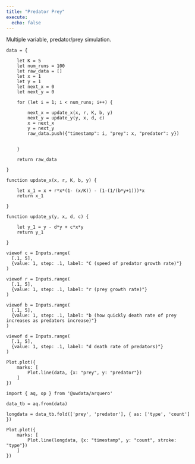 ```yaml
---
title: "Predator Prey"
execute:
  echo: false
---
```


Multiple variable, predator/prey simulation.

```ojs

data = {

    let K = 5
    let num_runs = 100
    let raw_data = []
    let x = 1
    let y = 1
    let next_x = 0
    let next_y = 0

    for (let i = 1; i < num_runs; i++) {

        next_x = update_x(x, r, K, b, y)
        next_y = update_y(y, x, d, c)
        x = next_x
        y = next_y
        raw_data.push({"timestamp": i, "prey": x, "predator": y})


    }

    return raw_data

}

```

```ojs

function update_x(x, r, K, b, y) {

    let x_1 = x + r*x*(1- (x/K)) - (1-(1/(b*y+1)))*x
    return x_1

}

function update_y(y, x, d, c) {

    let y_1 = y - d*y + c*x*y 
    return y_1

}

```

```ojs
viewof c = Inputs.range(
  [.1, 5], 
  {value: 1, step: .1, label: "C (speed of predator growth rate)"}
)

viewof r = Inputs.range(
  [.1, 5], 
  {value: 1, step: .1, label: "r (prey growth rate)"}
)

viewof b = Inputs.range(
  [.1, 5], 
  {value: 1, step: .1, label: "b (how quickly death rate of prey increases as predators increase)"}
)

viewof d = Inputs.range(
  [.1, 5], 
  {value: 1, step: .1, label: "d death rate of predators)"}
)
```


```ojs

Plot.plot({
    marks: [
        Plot.line(data, {x: "prey", y: "predator"})
    ]
})

```

```ojs
import { aq, op } from '@uwdata/arquero'

data_tb = aq.from(data)

longdata = data_tb.fold(['prey', 'predator'], { as: ['type', 'count'] })

Plot.plot({
    marks: [
        Plot.line(longdata, {x: "timestamp", y: "count", stroke: "type"})
    ]
})

```